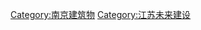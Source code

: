 {{Catnav|未來建設|中國大陸未來建設|江苏未來建設}}
{{JS Future infrastructure}}
[[Category:南京建筑物|Category:南京建筑物]]
[[Category:江苏未来建设|Category:江苏未来建设]]